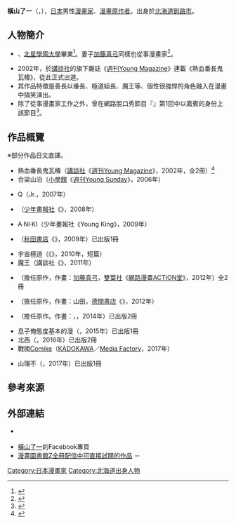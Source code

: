 {{multiple issues|
{{Notability Unreferenced|time=2016-09-22T09:05:53+00:00}}
{{Primarysources|time=2016-09-22T09:05:53+00:00}}
}}
{{Infobox 漫畫家
| 姓名               = 橫山了一 
| 職業               = [[漫畫家|漫畫家]]、[[漫畫原作者|漫畫原作者]]
| 圖像               = 
| 圖像大小           = 
| 圖像說明           = 
| 本名               = 
| 日語原文           = 横山 了一
| 英文名             = 
| 假名               = よこやま りょういち
| 羅馬字             = Yokoyama Ryōichi
| 性別               =
| 國籍               = {{JPN}}
| 出生日期           = 1978年
| 出生地點           = 
| 逝世日期           = 
| 逝世地點           = 
| 活躍時期           = 2002年－
| 類型               = 
| 出道作品           = 
| 代表作品           = 
| 獎項               = 
| 簽名               = 
| 官方網站           = 
| 附註               = 
}}
{{japanese|japanese=横山 了一|kana=よこやま りょういち|romaji=Yokoyama Ryōichi}}
'''橫山了一'''（{{lang-ja|横山 了一}}，{{bd|1978年|||}}），[[日本|日本]]男性[[漫畫家|漫畫家]]、[[漫畫原作者|漫畫原作者]]。出身於[[北海道|北海道]][[釧路市|釧路市]]。

== 人物簡介 ==
* {{link-ja|北海道釧路湖陵高等學校|北海道釧路湖陵高等学校}}、[[北星學園大學|北星學園大學]]畢業<ref name="profile">{{Cite web|date=|url=https://www.facebook.com/people/%E6%A8%AA%E5%B1%B1%E4%BA%86%E4%B8%80/1393287776|title=橫山了一的Facebook專頁|work=|publisher=[[facebook|facebook]]|accessdate=2016-09-22|language=ja}}</ref>。妻子[[加藤真弓|加藤真弓]]同樣也從事漫畫家<ref>{{Cite web|date=2012-05-15|url=http://ebook.itmedia.co.jp/ebook/articles/1205/15/news011.html|script-title=ja:出版社擬人化網路漫畫「飯田橋のふたばちゃん」，始動|publisher={{link-ja|ITmedia|ITmedia}}|accessdate=2016-09-22|language=ja|archive-date=2018-11-27|archive-url=https://web.archive.org/web/20181127110400/http://ebook.itmedia.co.jp/ebook/articles/1205/15/news011.html|dead-url=no}}</ref>。
* 2002年，於[[講談社|講談社]]的旗下雜誌《[[週刊Young_Magazine|週刊Young Magazine]]》連載《熱血番長鬼瓦椿》，從此正式出道。
* 其作品特徵是善長以番長、極道組長、魔王等、個性很強悍的角色融入在漫畫中搞笑演出。
* 除了從事漫畫家工作之外，曾在網路脫口秀節目『{{link-ja|漫畫元氣發動計劃|漫画元気発動計画}}』第1回中以嘉賓的身份上該節目<ref>{{Cite web|date=2011-12-28|url=http://man-gen.net/17|title=「漫畫元氣發動計劃！」第1回：橫山了一 其1|publisher=漫畫元氣發動計劃|accessdate=2016-09-22|language=ja|deadurl=yes|archiveurl=https://web.archive.org/web/20130409100859/http://man-gen.net/17|archivedate=2013-04-09}}</ref>。

== 作品概覽 ==
※部分作品日文直譯。
* 熱血番長鬼瓦椿（[[講談社|講談社]]《[[週刊Young_Magazine|週刊Young Magazine]]》，2002年，全2冊）<ref>{{Cite web|url=http://www.j-comi.jp/book/comic/3611|title=熱血番長 鬼瓦椿|publisher={{link-ja|J-Comi|Jコミ|漫畫圖書館Z公式官網 (舊名J-Comi)}}|accessdate=2016-09-22|language=ja|archive-date=2014-07-03|archive-url=https://web.archive.org/web/20140703064439/http://www.j-comi.jp/book/comic/3611|dead-url=no}}</ref>
* 合{{lang|ja|コン}}梁山泊（[[小學館|小學館]]《[[週刊Young_Sunday|週刊Young Sunday]]》，2006年）
* {{lang|ja|スロ}}Q（{{lang|ja|パチスロ}}Jr.，2007年）
* {{nihongo|漢之花道|漢の花道}}（[[少年畫報社|少年畫報社]]《{{link-ja|Young King|ヤングキング}}》，2008年）
* A·NI·KI（少年畫報社《Young King》，2009年）
* {{link-ja|極☆漫|極☆漫}}（[[秋田書店|秋田書店]]《{{link-ja|月刊少年Champion|月刊少年チャンピオン}}》，2009年）已出版1冊
* 宇宙極道（{{link-ja|日本文藝社|日本文芸社}}《{{link-ja|別冊漫畫可樂|別冊漫画ゴラク}}》，2010年，短篇）
* 魔王{{lang|ja|ベルフェゴール}}（講談社《{{link-ja|月刊少年Rival|月刊少年ライバル}}》，2011年）
* {{lang|ja|{{link-ja|飯田橋のふたばちゃん|飯田橋のふたばちゃん}}}}（擔任原作，作畫：[[加藤真弓|加藤真弓]]，[[雙葉社|雙葉社]]《[[漫畫ACTION|網路漫畫ACTION堂]]》，2012年）全2冊
* {{nihongo|漫畫專校學生的青春|漫画専門学校生の青春}}（擔任原作，作畫：山田{{lang|ja|こたろ}}，[[德間書店|德間書店]]《{{link-ja|Comic ZENON|月刊コミックゼノン}}》，2012年）
*{{nihongo|【悲報】在那之後魔法少女的日常。|【悲報】魔法少女のその後の日常。}}（擔任原作。作畫：{{link-ja|上月真丸|上月まんまる}}，{{lang|ja|ぽにマガ}}，2014年）已出版2冊
* 息子{{lang|ja|の}}俺{{lang|ja|への}}態度{{lang|ja|が}}基本的{{lang|ja|にヒドイので}}漫{{lang|ja|画にしてみました}}（{{link-ja|LEED社|リイド社|To-ti web}}，2015年）已出版1冊
* 北{{lang|ja|のダンナと}}西{{lang|ja|のヨメ}}（{{link-ja|飛鳥新社|飛鳥新社}}，2016年）已出版2冊
* 戰國[[Comic_Market|Comike]]（[[KADOKAWA|KADOKAWA]]／[[Media_Factory|Media Factory]]，2017年）
* {{lang|ja|横}}山{{lang|ja|さんちの}}理不{{lang|ja|尽むすこ}}（{{link-ja|LEED社|リイド社}}，2017年）已出版1冊

== 參考來源 ==
{{reflist}}

== 外部連結 ==
<!--* [http://www.yokoyama-bancho.info/index.php YOKOYAMA-BANCHO.INFO] {{ja icon}}－橫山了一的官方個人網站{{dead link}}。-->
* {{twitter|yokoyama_bancho}} {{ja icon}}
* [https://www.facebook.com/people/%E6%A8%AA%E5%B1%B1%E4%BA%86%E4%B8%80/1393287776 橫山了一]的Facebook專頁 {{ja icon}}
* [http://www.j-comi.jp/title/index/query:横山了一 漫畫圖書館Z全冊配信中可直接試閱的作品] {{ja icon}}－{{link-ja|J-Comi|Jコミ|漫畫圖書館Z公式官網 (舊名J-Comi)}}

{{Normdaten}}
{{DEFAULTSORT:Yokoyama Ryōichi}}
[[Category:日本漫畫家|Category:日本漫畫家]]
[[Category:北海道出身人物|Category:北海道出身人物]]